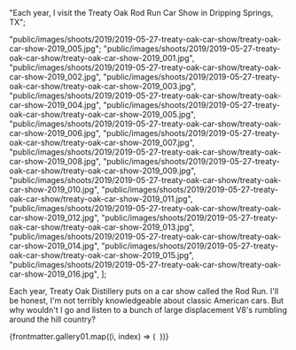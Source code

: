 
  "Each year, I visit the Treaty Oak Rod Run Car Show in Dripping Springs, TX";

  "public/images/shoots/2019/2019-05-27-treaty-oak-car-show/treaty-oak-car-show-2019_005.jpg";
  "public/images/shoots/2019/2019-05-27-treaty-oak-car-show/treaty-oak-car-show-2019_001.jpg",
  "public/images/shoots/2019/2019-05-27-treaty-oak-car-show/treaty-oak-car-show-2019_002.jpg",
  "public/images/shoots/2019/2019-05-27-treaty-oak-car-show/treaty-oak-car-show-2019_003.jpg",
  "public/images/shoots/2019/2019-05-27-treaty-oak-car-show/treaty-oak-car-show-2019_004.jpg",
  "public/images/shoots/2019/2019-05-27-treaty-oak-car-show/treaty-oak-car-show-2019_005.jpg",
  "public/images/shoots/2019/2019-05-27-treaty-oak-car-show/treaty-oak-car-show-2019_006.jpg",
  "public/images/shoots/2019/2019-05-27-treaty-oak-car-show/treaty-oak-car-show-2019_007.jpg",
  "public/images/shoots/2019/2019-05-27-treaty-oak-car-show/treaty-oak-car-show-2019_008.jpg",
  "public/images/shoots/2019/2019-05-27-treaty-oak-car-show/treaty-oak-car-show-2019_009.jpg",
  "public/images/shoots/2019/2019-05-27-treaty-oak-car-show/treaty-oak-car-show-2019_010.jpg",
  "public/images/shoots/2019/2019-05-27-treaty-oak-car-show/treaty-oak-car-show-2019_011.jpg",
  "public/images/shoots/2019/2019-05-27-treaty-oak-car-show/treaty-oak-car-show-2019_012.jpg",
  "public/images/shoots/2019/2019-05-27-treaty-oak-car-show/treaty-oak-car-show-2019_013.jpg",
  "public/images/shoots/2019/2019-05-27-treaty-oak-car-show/treaty-oak-car-show-2019_014.jpg",
  "public/images/shoots/2019/2019-05-27-treaty-oak-car-show/treaty-oak-car-show-2019_015.jpg",
  "public/images/shoots/2019/2019-05-27-treaty-oak-car-show/treaty-oak-car-show-2019_016.jpg",
];

Each year, Treaty Oak Distillery puts on a car show called the Rod Run. I'll be honest, I'm not terribly knowledgeable about classic American cars. But why wouldn't I go and listen to a bunch of large displacement V8's rumbling around the hill country?

<div class="gallery">
  {frontmatter.gallery01.map((i, index) => (
    <Gallery file={i}>
      <Image file={i} sizes="(min-width: 1024px) 800px, 100vw" />
    </Gallery>
  ))}
</div>
